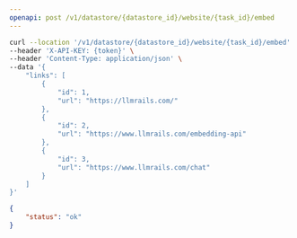 ```yaml
---
openapi: post /v1/datastore/{datastore_id}/website/{task_id}/embed
---
```



<RequestExample>

```bash Example Request
curl --location '/v1/datastore/{datastore_id}/website/{task_id}/embed' \
--header 'X-API-KEY: {token}' \
--header 'Content-Type: application/json' \
--data '{
    "links": [
        {
            "id": 1,
            "url": "https://llmrails.com/"
        },
        {
            "id": 2,
            "url": "https://www.llmrails.com/embedding-api"
        },
        {
            "id": 3,
            "url": "https://www.llmrails.com/chat"
        }
    ]
}'
```

</RequestExample>


<ResponseExample>

```json Response
{
    "status": "ok"
}
```

</ResponseExample>

